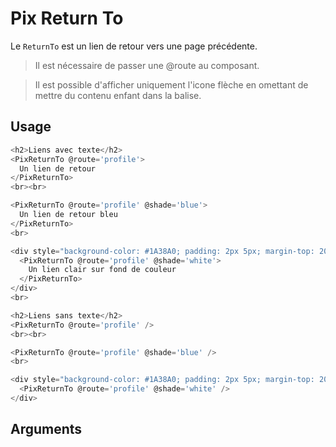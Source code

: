 
<Meta
  title='Basics/Return To'
  component='PixReturnTo'
  decorators={[centered]}
  argTypes={stories.argTypes}
/>

# Pix Return To

Le `ReturnTo` est un lien de retour vers une page précédente.

> Il est nécessaire de passer une @route au composant.

> Il est possible d'afficher uniquement l'icone flèche en omettant de mettre du contenu enfant dans la balise.

<Canvas>
  <Story name="Return To" story={stories.returnTo} height="60px" />
</Canvas>

## Usage

```js
<h2>Liens avec texte</h2>
<PixReturnTo @route='profile'>
  Un lien de retour
</PixReturnTo>
<br><br>

<PixReturnTo @route='profile' @shade='blue'>
  Un lien de retour bleu
</PixReturnTo>
<br>

<div style="background-color: #1A38A0; padding: 2px 5px; margin-top: 20px;">
  <PixReturnTo @route='profile' @shade='white'>
    Un lien clair sur fond de couleur
  </PixReturnTo>
</div>
<br>

<h2>Liens sans texte</h2>
<PixReturnTo @route='profile' />
<br><br>

<PixReturnTo @route='profile' @shade='blue' />
<br>

<div style="background-color: #1A38A0; padding: 2px 5px; margin-top: 20px;">
  <PixReturnTo @route='profile' @shade='white' />
</div>
```

## Arguments

<ArgsTable story="Return To" />
